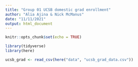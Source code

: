 ```yaml
---
title: "Group 01 UCSB domestic grad enrollment"
author: "Alia Ajina & Nick McManus"
date: "11/11/2021"
output: html_document
---
```


```r
knitr::opts_chunk$set(echo = TRUE)

library(tidyverse)
library(here)
```


```r
ucsb_grad <- read_csv(here("data", "ucsb_grad_data.csv"))
```


